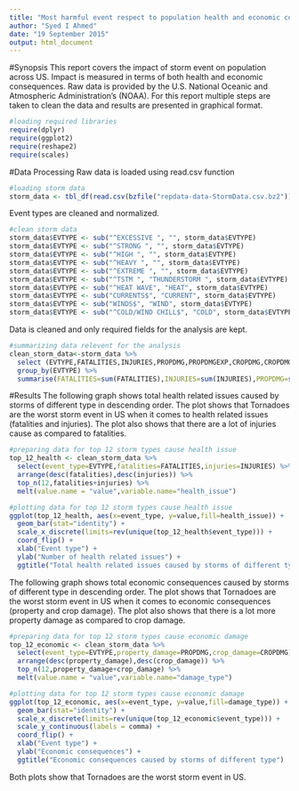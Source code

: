 ```yaml
---
title: "Most harmful event respect to population health and economic consequences across US"
author: "Syed I Ahmed"
date: "19 September 2015"
output: html_document
---
```


#Synopsis
This report covers the impact of storm event on population across US. Impact is measured in terms of both health and economic consequences. Raw data is provided by the U.S. National Oceanic and Atmospheric Administration's (NOAA). For this report multiple steps are taken to clean the data and results are presented in graphical format.

```r
#loading required libraries
require(dplyr)
require(ggplot2)
require(reshape2)
require(scales)
```
#Data Processing
Raw data is loaded using read.csv function
```r

#loading storm data
storm_data <- tbl_df(read.csv(bzfile("repdata-data-StormData.csv.bz2")))
```

Event types are cleaned and normalized.  
```r
#clean storm data 
storm_data$EVTYPE <- sub("^EXCESSIVE ", "", storm_data$EVTYPE)
storm_data$EVTYPE <- sub("^STRONG ", "", storm_data$EVTYPE)
storm_data$EVTYPE <- sub("^HIGH ", "", storm_data$EVTYPE)
storm_data$EVTYPE <- sub("^HEAVY ", "", storm_data$EVTYPE)
storm_data$EVTYPE <- sub("^EXTREME ", "", storm_data$EVTYPE)
storm_data$EVTYPE <- sub("^TSTM ", "THUNDERSTORM ", storm_data$EVTYPE)
storm_data$EVTYPE <- sub("^HEAT WAVE", "HEAT", storm_data$EVTYPE)
storm_data$EVTYPE <- sub("CURRENTS$", "CURRENT", storm_data$EVTYPE)
storm_data$EVTYPE <- sub("WINDS$", "WIND", storm_data$EVTYPE)
storm_data$EVTYPE <- sub("^COLD/WIND CHILL$", "COLD", storm_data$EVTYPE)
```
Data is cleaned and only required fields for the analysis are kept.
```r
#summarizing data relevent for the analysis 
clean_storm_data<-storm_data %>% 
  select (EVTYPE,FATALITIES,INJURIES,PROPDMG,PROPDMGEXP,CROPDMG,CROPDMGEXP) %>% 
  group_by(EVTYPE) %>% 
  summarise(FATALITIES=sum(FATALITIES),INJURIES=sum(INJURIES),PROPDMG=sum(PROPDMG),CROPDMG=sum(CROPDMG)) 
```

#Results
The following graph shows total health related issues caused by storms of different type in descending order.
The plot shows that Tornadoes are the worst storm event in US when it comes to health related issues (fatalities and injuries). 
The plot also shows that there are a lot of injuries cause as compared to fatalities.
```r

#preparing data for top 12 storm types cause health issue 
top_12_health <- clean_storm_data %>%
  select(event_type=EVTYPE,fatalities=FATALITIES,injuries=INJURIES) %>%
  arrange(desc(fatalities),desc(injuries)) %>%
  top_n(12,fatalities+injuries) %>%
  melt(value.name = "value",variable.name="health_issue")  

#plotting data for top 12 storm types cause health issue 
ggplot(top_12_health, aes(x=event_type, y=value,fill=health_issue)) + 
  geom_bar(stat="identity") +
  scale_x_discrete(limits=rev(unique(top_12_health$event_type))) +
  coord_flip() + 
  xlab("Event type") +
  ylab("Number of health related issues") +
  ggtitle("Total health related issues caused by storms of different type")
```

The following graph shows total economic consequences caused by storms of different type in descending order.
The plot shows that Tornadoes are the worst storm event in US when it comes to economic consequences (property and crop damage).
The plot also shows that there is a lot more property damage as compared to crop damage.

```r

#preparing data for top 12 storm types cause economic damage 
top_12_economic <- clean_storm_data %>%
  select(event_type=EVTYPE,property_damage=PROPDMG,crop_damage=CROPDMG) %>%
  arrange(desc(property_damage),desc(crop_damage)) %>%
  top_n(12,property_damage+crop_damage) %>%
  melt(value.name = "value",variable.name="damage_type")  

#plotting data for top 12 storm types cause economic damage 
ggplot(top_12_economic, aes(x=event_type, y=value,fill=damage_type)) + 
  geom_bar(stat="identity") +
  scale_x_discrete(limits=rev(unique(top_12_economic$event_type))) +
  scale_y_continuous(labels = comma) +
  coord_flip() + 
  xlab("Event type") +
  ylab("Economic consequences") +
  ggtitle("Economic consequences caused by storms of different type")

```

Both plots show that Tornadoes are the worst storm event in US.
